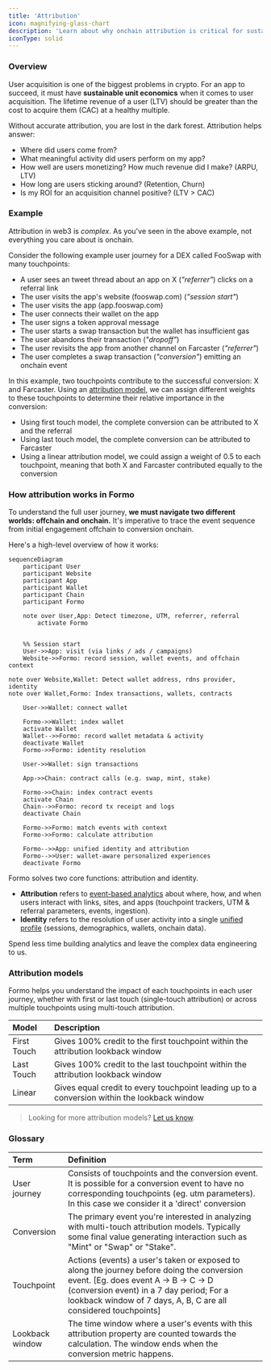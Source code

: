 ```yaml
---
title: 'Attribution'
icon: magnifying-glass-chart
description: 'Learn about why onchain attribution is critical for sustainable growth in web3, and understand how attribution is calculated in Formo. '
iconType: solid
---
```


### Overview

User acquisition is one of the biggest problems in crypto. 
For an app to succeed, it must have **sustainable unit economics** when it comes to user acquisition. 
The lifetime revenue of a user (LTV) should be greater than the cost to acquire them (CAC) at a healthy multiple.

Without accurate attribution, you are lost in the dark forest. 
Attribution helps answer:
- Where did users come from? 
- What meaningful activity did users perform on my app?
- How well are users monetizing? How much revenue did I make? (ARPU, LTV)
- How long are users sticking around? (Retention, Churn)
- Is my ROI for an acquisition channel positive? (LTV > CAC)

### Example

Attribution in web3 is *complex*. As you've seen in the above example, not everything you care about is onchain. 

Consider the following example user journey for a DEX called FooSwap with many touchpoints:

- A user sees an tweet thread about an app on X (*"referrer"*) clicks on a referral link 
- The user visits the app's website (fooswap.com) (*"session start"*)
- The user visits the app (app.fooswap.com)
- The user connects their wallet on the app
- The user signs a token approval message
- The user starts a swap transaction but the wallet has insufficient gas
- The user abandons their transaction (*"dropoff"*)
- The user revisits the app from another channel on Farcaster (*"referrer"*)
- The user completes a swap transaction (*"conversion"*) emitting an onchain event

In this example, two touchpoints contribute to the successful conversion: X and Farcaster. Using an [attribution model](/data/attribution#attribution-models), we can assign different weights to these touchpoints to determine their relative importance in the conversion:

- Using first touch model, the complete conversion can be attributed to X and the referral
- Using last touch model, the complete conversion can be attributed to Farcaster
- Using a linear attribution model, we could assign a weight of 0.5 to each touchpoint, meaning that both X and Farcaster contributed equally to the conversion

### How attribution works in Formo

To understand the full user journey, **we must navigate two different worlds: offchain and onchain.** 
It's imperative to trace the event sequence from initial engagement offchain to conversion onchain.

Here's a high-level overview of how it works:

```mermaid
sequenceDiagram
    participant User
    participant Website
    participant App
    participant Wallet
    participant Chain
    participant Formo

    note over User,App: Detect timezone, UTM, referrer, referral
        activate Formo    


    %% Session start
    User->>App: visit (via links / ads / campaigns)
    Website->>Formo: record session, wallet events, and offchain context

note over Website,Wallet: Detect wallet address, rdns provider, identity
note over Wallet,Formo: Index transactions, wallets, contracts

    User->>Wallet: connect wallet 

    Formo->>Wallet: index wallet
    activate Wallet
    Wallet-->>Formo: record wallet metadata & activity
    deactivate Wallet
    Formo->>Formo: identity resolution

    User->>Wallet: sign transactions

    App->>Chain: contract calls (e.g. swap, mint, stake)

    Formo->>Chain: index contract events
    activate Chain
    Chain-->>Formo: record tx receipt and logs
    deactivate Chain

    Formo->>Formo: match events with context
    Formo->>Formo: calculate attribution

    Formo-->>App: unified identity and attribution
    Formo-->>User: wallet-aware personalized experiences
    deactivate Formo
```

Formo solves two core functions: attribution and identity.
- **Attribution** refers to [event-based analytics](/data/events/overview) about where, how, and when users interact with links, sites, and apps (touchpoint trackers, UTM & referral parameters, events, ingestion). 
- **Identity** refers to the resolution of user activity into a single [unified profile](/features/wallet-intelligence/wallet-profiles) (sessions, demographics, wallets, onchain data).

Spend less time building analytics and leave the complex data engineering to us.

### Attribution models

Formo helps you understand the impact of each touchpoints in each user journey, whether with first or last touch (single-touch attribution) or across multiple touchpoints using multi-touch attribution.

| Model       | Description                                                                                                |
| :---------- | :--------------------------------------------------------------------------------------------------------- |
| First Touch | Gives 100% credit to the first touchpoint within the attribution lookback window                           |
| Last Touch  | Gives 100% credit to the last touchpoint within the attribution lookback window                            |
| Linear      | Gives equal credit to every touchpoint leading up to a conversion within the lookback window |

> Looking for more attribution models? [Let us know](mailto:support@formo.so).

### Glossary

| Term                   | Definition                                                                                                                                                                                             |
| :--------------------- | :----------------------------------------------------------------------------------------------------------------------------------------------------------------------------------------------------- |
| User journey           | Consists of touchpoints and the conversion event. It is possible for a conversion event to have no corresponding touchpoints (eg. utm parameters). In this case we consider it a 'direct' conversion     |
| Conversion             | The primary event you're interested in analyzing with multi-touch attribution models. Typically some final value generating interaction such as "Mint" or "Swap" or "Stake".                     |
| Touchpoint             | Actions (events) a user's taken or exposed to along the journey before doing the conversion event. [Eg. does event A → B → C → D (conversion event) in a 7 day period; For a lookback window of 7 days, A, B, C are all considered touchpoints] |
| Lookback window        | The time window where a user's events with this attribution property are counted towards the calculation. The window ends when the conversion metric happens.                                            |
